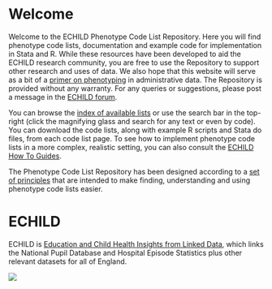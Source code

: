 # Welcome {.unnumbered}

Welcome to the ECHILD Phenotype Code List Repository. Here you will find phenotype code lists, documentation and example code for implementation in Stata and R. While these resources have been developed to aid the ECHILD research community, you are free to use the Repository to support other research and uses of data. We also hope that this website will serve as a bit of a [primer on phenotyping](primer.qmd) in administrative data. The Repository is provided without any warranty. For any queries or suggestions, please post a message in the [ECHILD forum](https://github.com/orgs/UCL-ECHILD/discussions){target="_blank"}.

You can browse the [index of available lists](code_list_index.qmd) or use the search bar in the top-right (click the magnifying glass and search for any text or even by code). You can download the code lists, along with example R scripts and Stata do files, from each code list page. To see how to implement phenotype code lists in a more complex, realistic setting, you can also consult the [ECHILD How To Guides](https://howto.echild.ac.uk){target="_blank"}.

The Phenotype Code List Repository has been designed according to a [set of principles](principles.qmd) that are intended to make finding, understanding and using phenotype code lists easier.

# ECHILD

ECHILD is [Education and Child Health Insights from Linked Data](https://www.echild.ac.uk){target="_blank"}, which links the National Pupil Database and Hospital Episode Statistics plus other relevant datasets for all of England.

![](static/echild-intro.png){fig-alt="The ECHILD logo."}    
